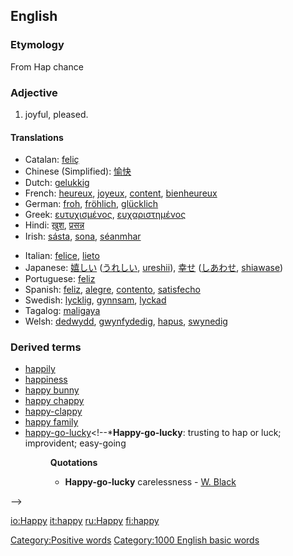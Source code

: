==English==

{{rank|none|river|change|508|happy|hours|clear|pretty}}

===Etymology===
From Hap chance

===Adjective===
# joyful, pleased.

====Translations====
{{Translations requested}}
{{top}}
*Catalan: [[feliç]]
*Chinese (Simplified): [[愉快]]
*Dutch: [[gelukkig]]
*French: [[heureux]], [[joyeux]], [[content]], [[bienheureux]]
*German: [[froh]], [[fröhlich]], [[glücklich]]
*Greek: [[ευτυχισμένος]], [[ευχαριστημένος]]
*Hindi: [[ख़ुश]], [[प्रसन्न]]
*Irish: [[sásta]], [[sona]], [[séanmhar]]
{{mid}}
*Italian: [[felice]], [[lieto]]
*Japanese: [[嬉しい]] ([[うれしい]], [[ureshii]]), [[幸せ]] ([[しあわせ]], [[shiawase]])
*Portuguese: [[feliz]]
*Spanish: [[feliz]], [[alegre]], [[contento]], [[satisfecho]]
*Swedish: [[lycklig]], [[gynnsam]], [[lyckad]]
*Tagalog: [[maligaya]]
*Welsh: [[dedwydd]], [[gwynfydedig]], [[hapus]], [[swynedig]]
{{bottom}}

===Derived terms===
*[[happily]]
*[[happiness]]
*[[happy bunny]]
*[[happy chappy]]
*[[happy-clappy]]
*[[happy family]] <!--*'''Happy family''': a collection of animals of different and hostile propensities living peaceably together in one cage. Used ironically of conventional alliances of persons who are in fact mutually repugnant-->
*[[happy-go-lucky]]<!--*'''Happy-go-lucky''': trusting to hap or luck; improvident; easy-going
*:'''Quotations'''
*:*'''Happy-go-lucky''' carelessness - [[W. Black]]
-->

[[Category:Positive words]]
[[Category:1000 English basic words]]

[[io:Happy]]
[[it:happy]]
[[ru:Happy]]
[[fi:happy]]
